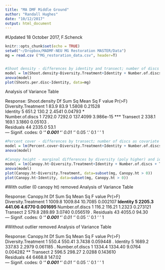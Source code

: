 ```yaml
---
title: "MA DMF Middle Ground"
author: "Randall Hughes"
date: "10/12/2017"
output: html_document
---
```

#Updated 18 October 2017, F.Schenck

```r
knitr::opts_chunk$set(echo = TRUE)
setwd("~/Dropbox/MADMF-NEU MG Restoration MASTER/Data")
mg = read.csv ("MG_restoration_data.csv", header=T)


#Shoot density - differences by identity and transect; number of discs as covariate
model = lm(Shoot.density~Diversity.Treatment+Identity + Number.of.discs + Transect , data=mg)
anova(model)
plot(Shoots.per.disc~Identity, data=mg)
```
Analysis of Variance Table

Response: Shoot.density
                    Df Sum Sq Mean Sq  F value    Pr(>F)    
Diversity.Treatment  1   83.9    83.9   1.5808   0.21528    
Identity             5  651.2   130.2   2.4541   0.04793 *  
Number.of.discs      1 7292.0  7292.0 137.4099 3.986e-15 ***
Transect             2  338.1   169.1   3.1860   0.05103 .  
Residuals           44 2335.0    53.1                       
---
Signif. codes:  0 ‘***’ 0.001 ‘**’ 0.01 ‘*’ 0.05 ‘.’ 0.1 ‘ ’ 1

```r
#Percent cover - differences by transect; number of discs as covariate
model = lm(Percent.cover~Diversity.Treatment+Identity + Number.of.discs + Transect , data=mg)
anova(model)
```

```r
#Canopy height - marginal differences by diversity (poly higher) and identity; number of discs as covariate (but not sure why it matters?)
model = lm(Canopy.ht~Diversity.Treatment+Identity + Number.of.discs + Transect , data=subset(mg, Canopy.ht > 0))
anova(model)
plot(Canopy.ht~Diversity.Treatment, data=subset(mg, Canopy.ht > 0))
plot(Canopy.ht~Identity, data=subset(mg, Canopy.ht > 0))
```
#With outlier (0 canopy ht) removed
Analysis of Variance Table

Response: Canopy.ht
                    Df Sum Sq Mean Sq F value   Pr(>F)   
Diversity.Treatment  1 1009.8 1009.84 10.7085 0.002107 **
Identity             5 2205.3  441.06  4.6770 0.001695 **
Number.of.discs      1  116.2  116.21  1.2323 0.273121   
Transect             2  579.8  289.89  3.0740 0.056519 . 
Residuals           43 4055.0   94.30                    
---
Signif. codes:  0 ‘***’ 0.001 ‘**’ 0.01 ‘*’ 0.05 ‘.’ 0.1 ‘ ’ 1

#Without outlier removed
Analysis of Variance Table

Response: Canopy.ht
                    Df Sum Sq Mean Sq F value   Pr(>F)   
Diversity.Treatment  1  550.4  550.41  3.7438 0.059448 . 
Identity             5 1689.2  337.83  2.2979 0.061185 . 
Number.of.discs      1 1334.4 1334.40  9.0764 0.004282 **
Transect             2  596.5  298.27  2.0288 0.143610   
Residuals           44 6468.8  147.02                    
---
Signif. codes:  0 ‘***’ 0.001 ‘**’ 0.01 ‘*’ 0.05 ‘.’ 0.1 ‘ ’ 1


